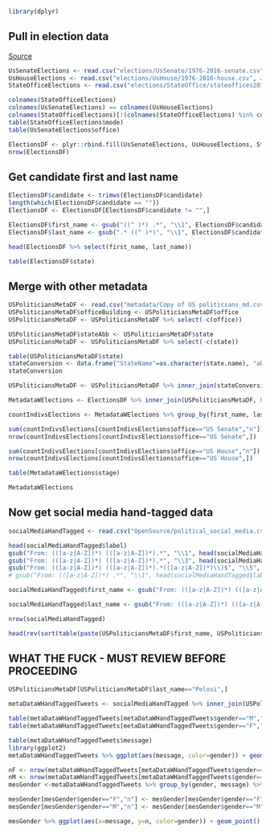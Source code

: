 ```r
library(dplyr)
```

## Pull in election data
[Source](https://electionlab.mit.edu/data)
```r
UsSenateElections <- read.csv("elections/UsSenate/1976-2016-senate.csv", as.is = T)
UsHouseElections <- read.csv("elections/UsHouse/1976-2016-house.csv", as.is = T)
StateOfficeElections <- read.csv("elections/StateOffice/stateoffices2016.csv", as.is = T)
```

```r
colnames(StateOfficeElections)
colnames(UsSenateElections) == colnames(UsHouseElections)
colnames(StateOfficeElections)[!(colnames(StateOfficeElections) %in% colnames(UsSenateElections))]
table(StateOfficeElections$mode)
table(UsSenateElections$office)
```

```r
ElectionsDF <- plyr::rbind.fill(UsSenateElections, UsHouseElections, StateOfficeElections)
nrow(ElectionsDF)
```

## Get candidate first and last name
```r
ElectionsDF$candidate <- trimws(ElectionsDF$candidate)
length(which(ElectionsDF$candidate == ""))
ElectionsDF <- ElectionsDF[ElectionsDF$candidate != "",]

ElectionsDF$first_name <- gsub("((^ )*) .*", "\\1", ElectionsDF$candidate)
ElectionsDF$last_name <- gsub(".* ((^ )*)", "\\1", ElectionsDF$candidate)

head(ElectionsDF %>% select(first_name, last_name))
```

```r
table(ElectionsDF$state)
```

## Merge with other metadata
```r
USPoliticiansMetaDF <- read.csv("metadata/Copy of US politicians_md.csv", as.is = T)
USPoliticiansMetaDF$officeBuilding <- USPoliticiansMetaDF$office
USPoliticiansMetaDF <- USPoliticiansMetaDF %>% select(-c(office))

USPoliticiansMetaDF$stateAbb <- USPoliticiansMetaDF$state
USPoliticiansMetaDF <- USPoliticiansMetaDF %>% select(-c(state))

table(USPoliticiansMetaDF$state)
stateConversion <- data.frame("StateName"=as.character(state.name), "abb"=as.character(state.abb), stringsAsFactors = F)
stateConversion
```

```r
USPoliticiansMetaDF <- USPoliticiansMetaDF %>% inner_join(stateConversion, by=c("stateAbb" = "abb"))
```

```r
MetadataWElections <- ElectionsDF %>% inner_join(USPoliticiansMetaDF, by=c("first_name", "last_name", "state"="StateName"))

countIndivsElections <- MetadataWElections %>% group_by(first_name, last_name, office) %>% dplyr::summarise(n = n())

sum(countIndivsElections[countIndivsElections$office=="US Senate","n"])
nrow(countIndivsElections[countIndivsElections$office=="US Senate",])

sum(countIndivsElections[countIndivsElections$office=="US House","n"])
nrow(countIndivsElections[countIndivsElections$office=="US House",])
```

```r
table(MetadataWElections$stage)
```

```r
MetadataWElections
```

## Now get social media hand-tagged data
```r
socialMediaHandTagged <- read.csv("OpenSource/political_social_media.csv")
```

```r
head(socialMediaHandTagged$label)
gsub("From: (([a-z|A-Z])*) (([a-z|A-Z])*).*", "\\1", head(socialMediaHandTagged$label))
gsub("From: (([a-z|A-Z])*) (([a-z|A-Z])*).*", "\\3", head(socialMediaHandTagged$label))
gsub("From: (([a-z|A-Z])*) (([a-z|A-Z])*).*(([a-z|A-Z])*)\\)$", "\\5", head(socialMediaHandTagged$label))
# gsub("From: (([a-z|A-Z])*) .*", "\\1", head(socialMediaHandTagged$label))
```

```r
socialMediaHandTagged$first_name <- gsub("From: (([a-z|A-Z])*) (([a-z|A-Z])*).*", "\\1", socialMediaHandTagged$label)

socialMediaHandTagged$last_name <- gsub("From: (([a-z|A-Z])*) (([a-z|A-Z])*).*", "\\3", socialMediaHandTagged$label)
```

```r
nrow(socialMediaHandTagged)
```

```r
head(rev(sort(table(paste(USPoliticiansMetaDF$first_name, USPoliticiansMetaDF$last_name)))))
```

## WHAT THE FUCK - MUST REVIEW BEFORE PROCEEDING
```r
USPoliticiansMetaDF[USPoliticiansMetaDF$last_name=="Pelosi",]
```


```r
metaDataWHandTaggedTweets <- socialMediaHandTagged %>% inner_join(USPoliticiansMetaDF, by=c("first_name", "last_name"))
```

```r
table(metaDataWHandTaggedTweets[metaDataWHandTaggedTweets$gender=="M","audience"])
table(metaDataWHandTaggedTweets[metaDataWHandTaggedTweets$gender=="F","audience"])
```

```r
table(metaDataWHandTaggedTweets$message)
library(ggplot2)
metaDataWHandTaggedTweets %>% ggplot(aes(message, color=gender)) + geom_bar()
```

```r
nF <- nrow(metaDataWHandTaggedTweets[metaDataWHandTaggedTweets$gender=="F",])
nM <- nrow(metaDataWHandTaggedTweets[metaDataWHandTaggedTweets$gender=="M",])
mesGender <-metaDataWHandTaggedTweets %>% group_by(gender, message) %>% summarise(n=n())
```

```r
mesGender[mesGender$gender=="F","n"] <- mesGender[mesGender$gender=="F","n"] / nF
mesGender[mesGender$gender=="M","n"] <- mesGender[mesGender$gender=="M","n"] / nM
```

```r
mesGender %>% ggplot(aes(x=message, y=n, color=gender)) + geom_point()
```
















